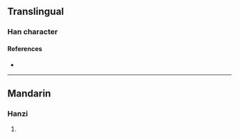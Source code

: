 {{character info/new}}
==Translingual==

===Han character===
{{Han char|rn=86|rad=火|as=13|sn=17|four=|canj=FMBI|ids=⿰火零}}

====References====
* {{Han ref|kx=0685.140|dkj=19483|hdz=32240.130|uh=71EF|ud=29167}}

----

==Mandarin==

===Hanzi===
{{cmn-hanzi|pin=[[líng]] ([[ling2]])|wg=ling<sup>2</sup>}}

# {{defn|lang=cmn|sort=火13}}